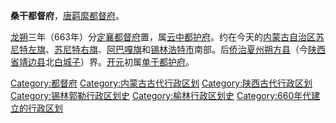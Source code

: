 '''桑干都督府'''，[[唐朝|唐]][[羁縻|羁縻]][[都督府|都督府]]。

[[龙朔|龙朔]]三年（663年）分[[定襄都督府|定襄都督府]]置，属[[云中都护府|云中都护府]]。约在今天的[[内蒙古自治区|内蒙古自治区]][[苏尼特左旗|苏尼特左旗]]、[[苏尼特右旗|苏尼特右旗]]、[[阿巴嘎旗|阿巴嘎旗]]和[[锡林浩特市|锡林浩特市]]南部。后[[侨治|侨治]][[夏州|夏州]][[朔方县_(唐朝)|朔方县]]（今[[陕西省|陕西省]][[靖边县|靖边县]]北[[统万城|白城子]]）界。[[开元|开元]]初属[[单于都护府|单于都护府]]。 

{{唐朝行政区划小作品}}
[[Category:都督府|Category:都督府]] 
[[Category:内蒙古古代行政区划|Category:内蒙古古代行政区划]]
[[Category:陕西古代行政区划|Category:陕西古代行政区划]]
[[Category:锡林郭勒行政区划史|Category:锡林郭勒行政区划史]]
[[Category:榆林行政区划史|Category:榆林行政区划史]]
[[Category:660年代建立的行政区划|Category:660年代建立的行政区划]]